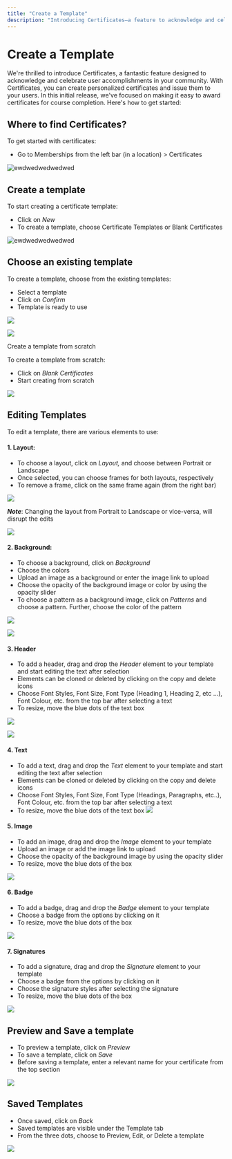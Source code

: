 ```yaml
---
title: "Create a Template"
description: "Introducing Certificates—a feature to acknowledge and celebrate user accomplishments in your community."
---
```

# Create a Template 

We're thrilled to introduce Certificates, a fantastic feature designed to acknowledge and celebrate user accomplishments in your community. With Certificates, you can create personalized certificates and issue them to your users. In this initial release, we've focused on making it easy to award certificates for course completion. Here's how to get started:

## Where to find Certificates?

To get started with certificates:

-   Go to Memberships from the left bar (in a location) > Certificates

![ewdwedwedwedwed](https://s3.amazonaws.com/cdn.freshdesk.com/data/helpdesk/attachments/production/155010491418/original/UDLUBmWon7i-7gGLUfOf5d5VJ2gX2SnB5w.png?1697660185)

## Create a template

To start creating a certificate template:

-   Click on  _New_
-   To create a template, choose Certificate Templates or Blank Certificates

![ewdwedwedwedwed](https://s3.amazonaws.com/cdn.freshdesk.com/data/helpdesk/attachments/production/155010492067/original/3D8JLDvxZ1pd_sb53LmPswUHf40xWILFyQ.png?1697660747)

## Choose an existing template

To create a template, choose from the existing templates:

-   Select a template
-   Click on  _Confirm_
-   Template is ready to use

![](https://s3.amazonaws.com/cdn.freshdesk.com/data/helpdesk/attachments/production/155010492335/original/pR3lrjO-urp1JV0kk-LOrYYZJ5CHfFDW5w.png?1697661470)

![](https://s3.amazonaws.com/cdn.freshdesk.com/data/helpdesk/attachments/production/155010492555/original/sCOyrNnOIdY8dn8i9h1JFdS_-aD8V2R45g.png?1697662056)

Create a template from scratch

To create a template from scratch:

-   Click on  _Blank Certificates_
-   Start creating from scratch

![](https://s3.amazonaws.com/cdn.freshdesk.com/data/helpdesk/attachments/production/155010492573/original/bT3kywKc2PuBXuU4M7Yy7HWVqHu6FRT7Pg.png?1697662124)

## Editing Templates

To edit a template, there are various elements to use:

#### 1. Layout:

-   To choose a layout, click on  _Layout,_  and choose between Portrait or Landscape
-   Once selected, you can choose frames for both layouts, respectively
-   To remove a frame, click on the same frame again (from the right bar)  
      
![](https://s3.amazonaws.com/cdn.freshdesk.com/data/helpdesk/attachments/production/155010492648/original/-yXZPAA3uUS5wn0YYQM_6JV65UNqROgRqA.png?1697662356)

**_Note_**: Changing the layout from Portrait to Landscape or vice-versa, will disrupt the edits

![](https://s3.amazonaws.com/cdn.freshdesk.com/data/helpdesk/attachments/production/155010492813/original/73uw2Kk-z-RoyRlIDXirIwiWMAEV0RDplA.png?1697662750)

#### 2. Background:

-   To choose a background, click on  _Background_
-   Choose the colors
-   Upload an image as a background or enter the image link to upload
-   Choose the opacity of the background image or color by using the opacity slider
-   To choose a pattern as a background image, click on  _Patterns_  and choose a pattern. Further, choose the color of the pattern

![](https://s3.amazonaws.com/cdn.freshdesk.com/data/helpdesk/attachments/production/155010492892/original/JxYtQty_YqQpW12lbPbv_ghSf8P-doDSxQ.png?1697663074)

![](https://s3.amazonaws.com/cdn.freshdesk.com/data/helpdesk/attachments/production/155010492968/original/vMyrWzD4Z1cBaZEfOG5NQ2MwS9EvXUfpSg.png?1697663373)

#### 3. Header

-   To add a header, drag and drop the  _Header_  element to your template and start editing the text after selection
-   Elements can be cloned or deleted by clicking on the copy and delete icons
-   Choose Font Styles, Font Size, Font Type (Heading 1, Heading 2, etc ...), Font Colour, etc. from the top bar after selecting a text
-   To resize, move the blue dots of the text box

![](https://s3.amazonaws.com/cdn.freshdesk.com/data/helpdesk/attachments/production/155010493078/original/YLoHp-dsmvWek9_bPWzEN3Ph3-se8I6juQ.png?1697663759)
  
![](https://s3.amazonaws.com/cdn.freshdesk.com/data/helpdesk/attachments/production/155010493203/original/f4yu5bSJswzGBD6Fk-E4u0EumbGg0Ja4xA.png?1697664037) 

#### 4. Text

-   To add a text, drag and drop the  _Text_  element to your template and start editing the text after selection
-   Elements can be cloned or deleted by clicking on the copy and delete icons
-   Choose Font Styles, Font Size, Font Type (Headings, Paragraphs, etc..), Font Colour, etc. from the top bar after selecting a text
-   To resize, move the blue dots of the text box
 ![](https://s3.amazonaws.com/cdn.freshdesk.com/data/helpdesk/attachments/production/155010493415/original/JaKgxTn-HPAxnP9D3pPuEEQPi5_yPUPAYA.png?1697664751)

#### 5. Image

-   To add an image, drag and drop the  _Image_  element to your template
-   Upload an image or add the image link to upload
-   Choose the opacity of the background image by using the opacity slider
-   To resize, move the blue dots of the box

![](https://s3.amazonaws.com/cdn.freshdesk.com/data/helpdesk/attachments/production/155010493581/original/bTnBsbbxjvpM13IgQ76NqpOKrBtAB6dIeQ.png?1697665218)

#### 6. Badge

-   To add a badge, drag and drop the  _Badge_  element to your template
-   Choose a badge from the options by clicking on it
-   To resize, move the blue dots of the box

![](https://s3.amazonaws.com/cdn.freshdesk.com/data/helpdesk/attachments/production/155010493705/original/im6yZ9CjMmcLDfb51pFvp4YE1-Nr6vPzeQ.png?1697665482)

#### 7. Signatures

-   To add a signature, drag and drop the  _Signature_  element to your template
-   Choose a badge from the options by clicking on it
-   Choose the signature styles after selecting the signature
-   To resize, move the blue dots of the box

![](https://s3.amazonaws.com/cdn.freshdesk.com/data/helpdesk/attachments/production/155010493737/original/yJHOjV1hL6_1mcRME_jzplC8w60qlz8pAA.png?1697665603)

## Preview and Save a template
-   To preview a template, click on  _Preview_
-   To save a template, click on  _Save_
-   Before saving a template, enter a relevant name for your certificate from the top section

![](https://s3.amazonaws.com/cdn.freshdesk.com/data/helpdesk/attachments/production/155010494542/original/97ZeVjxTg_-Rga03DoR8W--LzkeBpANo_w.png?1697666809)

## Saved Templates

-   Once saved, click on  _Back_
-   Saved templates are visible under the Template tab
-   From the three dots, choose to Preview, Edit, or Delete a template  
    
![](https://s3.amazonaws.com/cdn.freshdesk.com/data/helpdesk/attachments/production/155010494591/original/xRScoCdIvAGL8xmK1s-C2-ODWxfUWedlmw.png?1697667027)